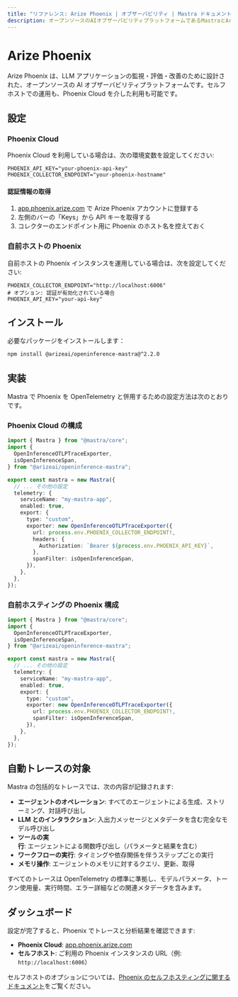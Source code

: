 ```yaml
---
title: "リファレンス: Arize Phoenix | オブザーバビリティ | Mastra ドキュメント"
description: オープンソースのAIオブザーバビリティプラットフォームであるMastraとArize Phoenixの統合方法を説明し、LLMアプリケーションの監視・評価に用いるためのドキュメント。
---
```


# Arize Phoenix

Arize Phoenix は、LLM アプリケーションの監視・評価・改善のために設計された、オープンソースの AI オブザーバビリティプラットフォームです。セルフホストでの運用も、Phoenix Cloud を介した利用も可能です。

## 設定

### Phoenix Cloud

Phoenix Cloud を利用している場合は、次の環境変数を設定してください:

```env
PHOENIX_API_KEY="your-phoenix-api-key"
PHOENIX_COLLECTOR_ENDPOINT="your-phoenix-hostname"
```


#### 認証情報の取得

1. [app.phoenix.arize.com](https://app.phoenix.arize.com/login) で Arize Phoenix アカウントに登録する
2. 左側のバーの「Keys」から API キーを取得する
3. コレクターのエンドポイント用に Phoenix のホスト名を控えておく

### 自前ホストの Phoenix

自前ホストの Phoenix インスタンスを運用している場合は、次を設定してください:

```env
PHOENIX_COLLECTOR_ENDPOINT="http://localhost:6006"
# オプション: 認証が有効化されている場合
PHOENIX_API_KEY="your-api-key"
```


## インストール

必要なパッケージをインストールします：

```bash
npm install @arizeai/openinference-mastra@^2.2.0
```


## 実装

Mastra で Phoenix を OpenTelemetry と併用するための設定方法は次のとおりです。

### Phoenix Cloud の構成

```typescript
import { Mastra } from "@mastra/core";
import {
  OpenInferenceOTLPTraceExporter,
  isOpenInferenceSpan,
} from "@arizeai/openinference-mastra";

export const mastra = new Mastra({
  // ... その他の設定
  telemetry: {
    serviceName: "my-mastra-app",
    enabled: true,
    export: {
      type: "custom",
      exporter: new OpenInferenceOTLPTraceExporter({
        url: process.env.PHOENIX_COLLECTOR_ENDPOINT!,
        headers: {
          Authorization: `Bearer ${process.env.PHOENIX_API_KEY}`,
        },
        spanFilter: isOpenInferenceSpan,
      }),
    },
  },
});
```


### 自前ホスティングの Phoenix 構成

```typescript
import { Mastra } from "@mastra/core";
import {
  OpenInferenceOTLPTraceExporter,
  isOpenInferenceSpan,
} from "@arizeai/openinference-mastra";

export const mastra = new Mastra({
  // ... その他の設定
  telemetry: {
    serviceName: "my-mastra-app",
    enabled: true,
    export: {
      type: "custom",
      exporter: new OpenInferenceOTLPTraceExporter({
        url: process.env.PHOENIX_COLLECTOR_ENDPOINT!,
        spanFilter: isOpenInferenceSpan,
      }),
    },
  },
});
```


## 自動トレースの対象

Mastra の包括的なトレースでは、次の内容が記録されます:

- **エージェントのオペレーション**: すべてのエージェントによる生成、ストリーミング、対話呼び出し
- **LLM とのインタラクション**: 入出力メッセージとメタデータを含む完全なモデル呼び出し
- **ツールの実行**: エージェントによる関数呼び出し（パラメータと結果を含む）
- **ワークフローの実行**: タイミングや依存関係を伴うステップごとの実行
- **メモリ操作**: エージェントのメモリに対するクエリ、更新、取得

すべてのトレースは OpenTelemetry の標準に準拠し、モデルパラメータ、トークン使用量、実行時間、エラー詳細などの関連メタデータを含みます。

## ダッシュボード

設定が完了すると、Phoenix でトレースと分析結果を確認できます:

- **Phoenix Cloud**: [app.phoenix.arize.com](https://app.phoenix.arize.com)
- **セルフホスト**: ご利用の Phoenix インスタンスの URL（例: `http://localhost:6006`）

セルフホストのオプションについては、[Phoenix のセルフホスティングに関するドキュメント](https://arize.com/docs/phoenix/self-hosting)をご覧ください。